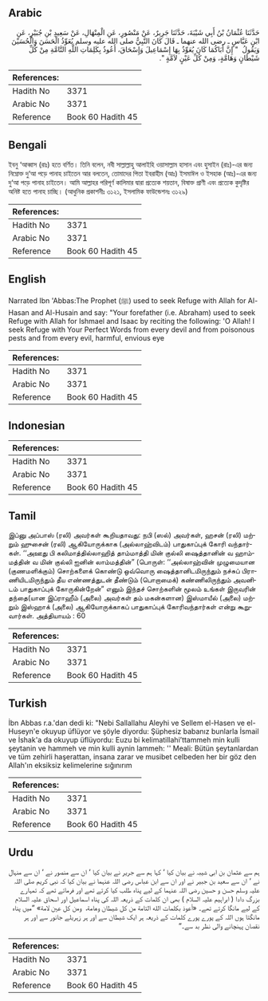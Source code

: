 ## Arabic


<div dir="rtl" lang="ar" style={{fontSize:'larger',backgroundColor:'#f8f9fa',padding:20}}>
حَدَّثَنَا عُثْمَانُ بْنُ أَبِي شَيْبَةَ، حَدَّثَنَا جَرِيرٌ، عَنْ مَنْصُورٍ، عَنِ الْمِنْهَالِ، عَنْ سَعِيدِ بْنِ جُبَيْرٍ، عَنِ ابْنِ عَبَّاسٍ ـ رضى الله عنهما ـ قَالَ كَانَ النَّبِيُّ صلى الله عليه وسلم يُعَوِّذُ الْحَسَنَ وَالْحُسَيْنَ وَيَقُولُ ‏ "‏ إِنَّ أَبَاكُمَا كَانَ يُعَوِّذُ بِهَا إِسْمَاعِيلَ وَإِسْحَاقَ، أَعُوذُ بِكَلِمَاتِ اللَّهِ التَّامَّةِ مِنْ كُلِّ شَيْطَانٍ وَهَامَّةٍ، وَمِنْ كُلِّ عَيْنٍ لاَمَّةٍ ‏"‏‏.‏
</div>
<div style={{backgroundColor:'#f8f9fa',padding:20, marginBottom: 10}}><table> <thead> <tr> <th>References:</th> <th></th> </tr> </thead> <tbody><tr><td>Hadith No</td><td>3371</td></tr><tr><td>Arabic No</td><td>3371</td></tr><tr><td>Reference</td><td>Book 60 Hadith 45</td></tr></tbody></table></div>

## Bengali


<div dir="ltr" lang="bn" style={{fontSize:'larger',backgroundColor:'#f8f9fa',padding:20}}>
ইবনু ‘আব্বাস (রাঃ) হতে বর্ণিত। তিনি বলেন, নবী সাল্লাল্লাহু আলাইহি ওয়াসাল্লাম হাসান এবং হুসাইন (রাঃ)-এর জন্য নিম্নোক্ত দু‘আ পড়ে পানাহ চাইতেন আর বলতেন, তোমাদের পিতা ইবরাহীম (আঃ) ইসমাঈল ও ইসহাক (আঃ)-এর জন্য দু‘আ পড়ে পানাহ চাইতেন। আমি আল্লাহর পরিপূর্ণ কালিমার দ্বারা প্রত্যেক শয়তান, বিষাক্ত প্রাণী এবং প্রত্যেক কুদৃষ্টির অনিষ্ট হতে পানাহ চাচ্ছি। (আধুনিক প্রকাশনীঃ ৩১২১, ইসলামিক ফাউন্ডেশনঃ ৩১২৯)
</div>
<div style={{backgroundColor:'#f8f9fa',padding:20, marginBottom: 10}}><table> <thead> <tr> <th>References:</th> <th></th> </tr> </thead> <tbody><tr><td>Hadith No</td><td>3371</td></tr><tr><td>Arabic No</td><td>3371</td></tr><tr><td>Reference</td><td>Book 60 Hadith 45</td></tr></tbody></table></div>

## English


<div dir="ltr" lang="en" style={{fontSize:'larger',backgroundColor:'#f8f9fa',padding:20}}>
Narrated Ibn 'Abbas:The Prophet (ﷺ) used to seek Refuge with Allah for Al-Hasan and Al-Husain and say: "Your forefather (i.e. Abraham) used to seek Refuge with Allah for Ishmael and Isaac by reciting the following: 'O Allah! I seek Refuge with Your Perfect Words from every devil and from poisonous pests and from every evil, harmful, envious eye
</div>
<div style={{backgroundColor:'#f8f9fa',padding:20, marginBottom: 10}}><table> <thead> <tr> <th>References:</th> <th></th> </tr> </thead> <tbody><tr><td>Hadith No</td><td>3371</td></tr><tr><td>Arabic No</td><td>3371</td></tr><tr><td>Reference</td><td>Book 60 Hadith 45</td></tr></tbody></table></div>

## Indonesian


<div dir="ltr" lang="id" style={{fontSize:'larger',backgroundColor:'#f8f9fa',padding:20}}>

</div>
<div style={{backgroundColor:'#f8f9fa',padding:20, marginBottom: 10}}><table> <thead> <tr> <th>References:</th> <th></th> </tr> </thead> <tbody><tr><td>Hadith No</td><td>3371</td></tr><tr><td>Arabic No</td><td>3371</td></tr><tr><td>Reference</td><td>Book 60 Hadith 45</td></tr></tbody></table></div>

## Tamil


<div dir="ltr" lang="ta" style={{fontSize:'larger',backgroundColor:'#f8f9fa',padding:20}}>
இப்னு அப்பாஸ் (ரலி) அவர்கள் கூறியதாவது: நபி (ஸல்) அவர்கள், ஹசன் (ரலி) மற்றும் ஹுசைன் (ரலி) ஆகியோருக்காக (அல்லாஹ்விடம்) பாதுகாப்புக் கோரி வந்தார்கள். ‘‘அஊது பி கலிமாத்தில்லாஹித் தாம்மாத்தி மின் குல்லி ஷைத்தானின் வ ஹாம்மத்தின் வ மின் குல்லி ஐனின் லாம்மத்தின்” (பொருள்: ‘‘அல்லாஹ்வின் முழுமையான (குணமளிக்கும்) சொற்களைக் கொண்டு ஒவ்வொரு ஷைத்தானிடமிருந்தும் நச்சுப் பிராணியிடமிருந்தும் தீய எண்ணத்துடன் தீண்டும் (பொறாமைக்) கண்ணிலிருந்தும் அவனிடம் பாதுகாப்புக் கோருகின்றேன்” எனும் இந்தச் சொற்களின் மூலம் உங்கள் இருவரின் தந்தை(யான இப்ராஹீம் (அலை) அவர்கள் தம் மகன்களான) இஸ்மாயீல் (அலை) மற்றும் இஸ்ஹாக் (அலை) ஆகியோருக்காகப் பாதுகாப்புக் கோரிவந்தார்கள் என்று கூறுவார்கள். அத்தியாயம் : 60
</div>
<div style={{backgroundColor:'#f8f9fa',padding:20, marginBottom: 10}}><table> <thead> <tr> <th>References:</th> <th></th> </tr> </thead> <tbody><tr><td>Hadith No</td><td>3371</td></tr><tr><td>Arabic No</td><td>3371</td></tr><tr><td>Reference</td><td>Book 60 Hadith 45</td></tr></tbody></table></div>

## Turkish


<div dir="ltr" lang="tr" style={{fontSize:'larger',backgroundColor:'#f8f9fa',padding:20}}>
İbn Abbas r.a.'dan dedi ki: "Nebi Sallallahu Aleyhi ve Sellem el-Hasen ve el-Huseyn'e okuyup üflüyor ve şöyle diyordu: Şüphesiz babanız bunlarla İsmail ve İshak'a da okuyup üflüyordu: Euzu bi kelimatillahi’ttammeh min kulli şeytanin ve hammeh ve min kulli aynin lammeh: '' Meali: Bütün şeytanlardan ve tüm zehirli haşerattan, insana zarar ve musibet celbeden her bir göz den Allah'ın eksiksiz kelimelerine sığınırım
</div>
<div style={{backgroundColor:'#f8f9fa',padding:20, marginBottom: 10}}><table> <thead> <tr> <th>References:</th> <th></th> </tr> </thead> <tbody><tr><td>Hadith No</td><td>3371</td></tr><tr><td>Arabic No</td><td>3371</td></tr><tr><td>Reference</td><td>Book 60 Hadith 45</td></tr></tbody></table></div>

## Urdu


<div dir="rtl" lang="ur" style={{fontSize:'larger',backgroundColor:'#f8f9fa',padding:20}}>
ہم سے عثمان بن ابی شیبہ نے بیان کیا ‘ کہا ہم سے جریر نے بیان کیا ‘ ان سے منصور نے ‘ ان سے منہال نے ‘ ان سے سعید بن جبیر نے اور ان سے ابن عباس رضی اللہ عنہما نے بیان کیا کہ نبی کریم صلی اللہ علیہ وسلم حسن و حسین رضی اللہ عنہما کے لیے پناہ طلب کیا کرتے تھے اور فرماتے تھے کہ تمہارے بزرگ دادا ( ابراہیم علیہ السلام ) بھی ان کلمات کے ذریعہ اللہ کی پناہ اسماعیل اور اسحاق علیہ السلام کے لیے مانگا کرتے تھے۔ «أعوذ بكلمات الله التامة من كل شيطان وهامة،‏‏‏‏ ‏‏‏‏ ومن كل عين لامة» ”میں پناہ مانگتا ہوں اللہ کے پورے پورے کلمات کے ذریعہ ہر ایک شیطان سے اور ہر زہریلے جانور سے اور ہر نقصان پہنچانے والی نظر بد سے۔“
</div>
<div style={{backgroundColor:'#f8f9fa',padding:20, marginBottom: 10}}><table> <thead> <tr> <th>References:</th> <th></th> </tr> </thead> <tbody><tr><td>Hadith No</td><td>3371</td></tr><tr><td>Arabic No</td><td>3371</td></tr><tr><td>Reference</td><td>Book 60 Hadith 45</td></tr></tbody></table></div>